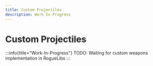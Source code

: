 ```yaml
---
title: Custom Projectiles
description: Work-In-Progress
---
```


# Custom Projectiles

:::info{title="Work-In-Progress"}
TODO: Waiting for custom weapons implementation in RogueLibs
:::

